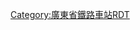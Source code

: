 <noinclude>{{BS-map
| title = 清远站站线布置图
| map = </noinclude>
\CONTg\CONTg\\\~~ ~~ ~~ ~~[[京广高速铁路|京广高铁]]往[[北京西站|北京西]]
\STRg\STRf\\\
STRc2\ABZg3\ABZg2\STRc3\\
STR+1\STR!~STRc4\STR!~STRc1\STR+4\\
STR+BSr\STR\STR\STR+BSl\\
STR+BSr\STR\STR\STR+BSl\\
STR+BSr\STR\STR\STR+BSl\\
STR+BSr\STR\STR\STR+BSl\\
STR+BSr\STR\STR\STR+BSl\\
STR+BSr\STR\STR\STR+BSl\\
STR2\STR!~STRc3\STR!~STRc2\ABZg3\\
STRc1\ABZg+4\ABZg+1\STR2!~STRc4\ENDEa!~STRc3\
\STR\STR\STRc1\ABZ2+4g\STRc3
\STR\STR\\STRc1\STR+4
\STR\STR\\STRc2\ABZg3
\STR\STR\\STR+1\STR!~STRc4
\STR\STR\\STR\STR
\STRg\STRf\\ENDEe\ENDEe
\CONTf\CONTf\\\~~ ~~ ~~ ~~[[京广高速铁路|京广高铁]]往[[广州南站|广州南]]
<noinclude>}}

{{Rdt intro|[[清远站]]}}

[[Category:廣東省鐵路車站RDT]]

</noinclude>